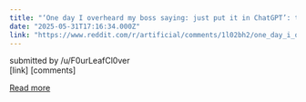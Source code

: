```yaml
---
title: "‘One day I overheard my boss saying: just put it in ChatGPT’: the workers who lost their jobs to AI"
date: "2025-05-31T17:16:34.000Z"
link: "https://www.reddit.com/r/artificial/comments/1l02bh2/one_day_i_overheard_my_boss_saying_just_put_it_in/"
---
```


submitted by    /u/F0urLeafCl0ver  
 [link]   [comments]

[Read more](https://www.reddit.com/r/artificial/comments/1l02bh2/one_day_i_overheard_my_boss_saying_just_put_it_in/)

